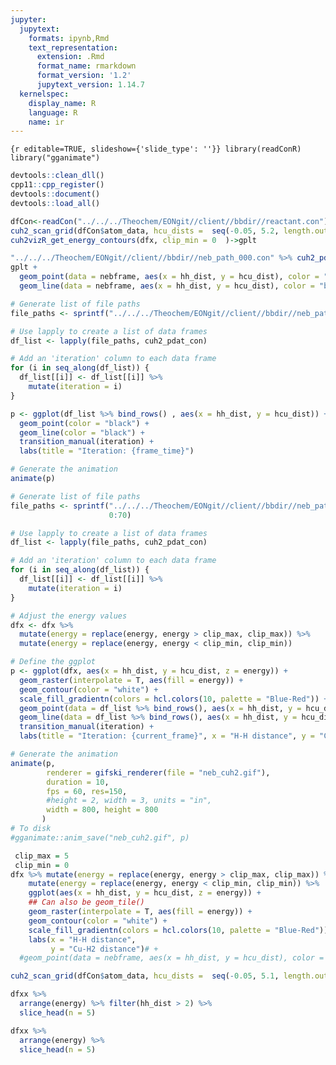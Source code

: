 ```yaml
---
jupyter:
  jupytext:
    formats: ipynb,Rmd
    text_representation:
      extension: .Rmd
      format_name: rmarkdown
      format_version: '1.2'
      jupytext_version: 1.14.7
  kernelspec:
    display_name: R
    language: R
    name: ir
---
```


```{r editable=TRUE, slideshow={'slide_type': ''}}
library(readConR)
library("gganimate")
```

```r
devtools::clean_dll()
cpp11::cpp_register()
devtools::document()
devtools::load_all()
```

```r
dfCon<-readCon("../../../Theochem/EONgit//client//bbdir//reactant.con")
cuh2_scan_grid(dfCon$atom_data, hcu_dists =  seq(-0.05, 5.2, length.out=60), seq(0.4, 3.3, length.out=60))->dfx
cuh2vizR_get_energy_contours(dfx, clip_min = 0	)->gplt
```

```r
"../../../Theochem/EONgit//client//bbdir//neb_path_000.con" %>% cuh2_pdat_con() -> nebframe
gplt + 
  geom_point(data = nebframe, aes(x = hh_dist, y = hcu_dist), color = "black")+
  geom_line(data = nebframe, aes(x = hh_dist, y = hcu_dist), color = "black")
```

```r
# Generate list of file paths
file_paths <- sprintf("../../../Theochem/EONgit//client//bbdir//neb_path_%03d.con", 0:10)

# Use lapply to create a list of data frames
df_list <- lapply(file_paths, cuh2_pdat_con)

# Add an 'iteration' column to each data frame
for (i in seq_along(df_list)) {
  df_list[[i]] <- df_list[[i]] %>% 
    mutate(iteration = i)
}

```

```r
p <- ggplot(df_list %>% bind_rows() , aes(x = hh_dist, y = hcu_dist)) +
  geom_point(color = "black") +
  geom_line(color = "black") +
  transition_manual(iteration) +
  labs(title = "Iteration: {frame_time}")

# Generate the animation
animate(p)
```

```r
# Generate list of file paths
file_paths <- sprintf("../../../Theochem/EONgit//client//bbdir//neb_path_%03d.con",
                      0:70)

# Use lapply to create a list of data frames
df_list <- lapply(file_paths, cuh2_pdat_con)

# Add an 'iteration' column to each data frame
for (i in seq_along(df_list)) {
  df_list[[i]] <- df_list[[i]] %>% 
    mutate(iteration = i)
}
```

```r
# Adjust the energy values
dfx <- dfx %>%
  mutate(energy = replace(energy, energy > clip_max, clip_max)) %>%
  mutate(energy = replace(energy, energy < clip_min, clip_min))

# Define the ggplot
p <- ggplot(dfx, aes(x = hh_dist, y = hcu_dist, z = energy)) +
  geom_raster(interpolate = T, aes(fill = energy)) + 
  geom_contour(color = "white") +
  scale_fill_gradientn(colors = hcl.colors(10, palette = "Blue-Red")) +
  geom_point(data = df_list %>% bind_rows(), aes(x = hh_dist, y = hcu_dist), color = "black") +
  geom_line(data = df_list %>% bind_rows(), aes(x = hh_dist, y = hcu_dist), color = "black") +
  transition_manual(iteration) +
  labs(title = "Iteration: {current_frame}", x = "H-H distance", y = "Cu-H2 distance")

# Generate the animation
animate(p, 
        renderer = gifski_renderer(file = "neb_cuh2.gif"),
        duration = 10, 
        fps = 60, res=150,
        #height = 2, width = 3, units = "in",
        width = 800, height = 800
       )
# To disk
#gganimate::anim_save("neb_cuh2.gif", p)
```

```r
 clip_max = 5
 clip_min = 0
dfx %>% mutate(energy = replace(energy, energy > clip_max, clip_max)) %>%
    mutate(energy = replace(energy, energy < clip_min, clip_min)) %>%
    ggplot(aes(x = hh_dist, y = hcu_dist, z = energy)) +
    ## Can also be geom_tile()
    geom_raster(interpolate = T, aes(fill = energy)) +
    geom_contour(color = "white") +
    scale_fill_gradientn(colors = hcl.colors(10, palette = "Blue-Red")) +
    labs(x = "H-H distance",
         y = "Cu-H2 distance")# +
  #geom_point(data = nebframe, aes(x = hh_dist, y = hcu_dist), color = "black") 

```

```r
cuh2_scan_grid(dfCon$atom_data, hcu_dists =  seq(-0.05, 5.1, length.out=60), seq(0.4, 3.2, length.out=60))->dfxx
```

```r
dfxx %>%
  arrange(energy) %>% filter(hh_dist > 2) %>%
  slice_head(n = 5)
```

```r
dfxx %>%
  arrange(energy) %>%
  slice_head(n = 5)
```
